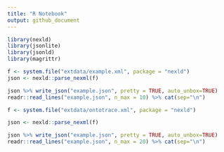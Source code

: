 ```yaml
---
title: "R Notebook"
output: github_document
---
```



```r
library(nexld)
library(jsonlite)
library(jsonld)
library(magrittr)
```


```r

f <- system.file("extdata/example.xml", package = "nexld")
json <- nexld::parse_nexml(f)

json %>% write_json("example.json", pretty = TRUE, auto_unbox=TRUE)
readr::read_lines("example.json", n_max = 10) %>% cat(sep="\n")
```

```r

f <- system.file("extdata/ontotrace.xml", package = "nexld")

json <- nexld::parse_nexml(f)

json %>% write_json("example.json", pretty = TRUE, auto_unbox=TRUE)
readr::read_lines("example.json", n_max = 20) %>% cat(sep="\n")

```
